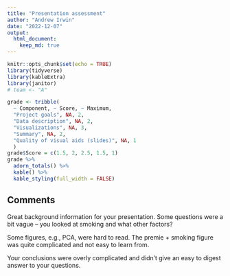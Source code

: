 ```yaml
---
title: "Presentation assessment"
author: "Andrew Irwin"
date: "2022-12-07"
output: 
  html_document:
    keep_md: true
---
```



```r
knitr::opts_chunk$set(echo = TRUE)
library(tidyverse)
library(kableExtra)
library(janitor)
# team <- "A"
```

```r
grade <- tribble(
  ~ Component, ~ Score, ~ Maximum,
  "Project goals", NA, 2,
  "Data description", NA, 2,
  "Visualizations", NA, 3,
  "Summary", NA, 2,
  "Quality of visual aids (slides)", NA, 1
  )
grade$Score = c(1.5, 2, 2.5, 1.5, 1)
grade %>% 
  adorn_totals() %>%
  kable() %>%
  kable_styling(full_width = FALSE)
```

## Comments

Great background information for your presentation. Some questions were a bit vague -- you looked at smoking and what other factors?

Some figures, e.g., PCA, were hard to read. The premie + smoking figure was quite complicated and not easy to learn from.

Your conclusions were overly complicated and didn't give an easy to digest answer to your questions.



